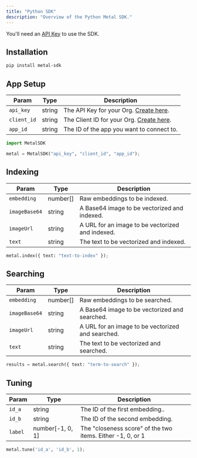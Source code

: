```yaml
---
title: "Python SDK"
description: "Overview of the Python Metal SDK."
---
```


<Note>You'll need an [API Key](/misc-get-keys) to use the SDK.</Note>
## Installation

```bash
pip install metal-sdk
```

## App Setup

| Param       | Type   | Description                                                |
| ----------- | ------ | ---------------------------------------------------------- |
| `api_key`   | string | The API Key for your Org. [Create here](/misc-get-keys).   |
| `client_id` | string | The Client ID for your Org. [Create here](/misc-get-keys). |
| `app_id`    | string | The ID of the app you want to connect to.                  |

```python
import MetalSDK

metal = MetalSDK("api_key", "client_id", "app_id");
```

## Indexing

| Param         | Type     | Description                                      |
| ------------- | -------- | ------------------------------------------------ |
| `embedding`   | number[] | Raw embeddings to be indexed.                    |
| `imageBase64` | string   | A Base64 image to be vectorized and indexed.     |
| `imageUrl`    | string   | A URL for an image to be vectorized and indexed. |
| `text`        | string   | The text to be vectorized and indexed.           |

```python
metal.index({ text: "text-to-index" });
```

## Searching

| Param         | Type     | Description                                       |
| ------------- | -------- | ------------------------------------------------- |
| `embedding`   | number[] | Raw embeddings to be searched.                    |
| `imageBase64` | string   | A Base64 image to be vectorized and searched.     |
| `imageUrl`    | string   | A URL for an image to be vectorized and searched. |
| `text`        | string   | The text to be vectorized and searched.           |

```python
results = metal.search({ text: "term-to-search" });
```

## Tuning

| Param   | Type             | Description                                                |
| ------- | ---------------- | ---------------------------------------------------------- |
| `id_a`  | string           | The ID of the first embedding..                            |
| `id_b`  | string           | The ID of the second embedding.                            |
| `label` | number[-1, 0, 1] | The "closeness score" of the two items. Either -1, 0, or 1 |

```python
metal.tune('id_a', 'id_b', 1);
```
